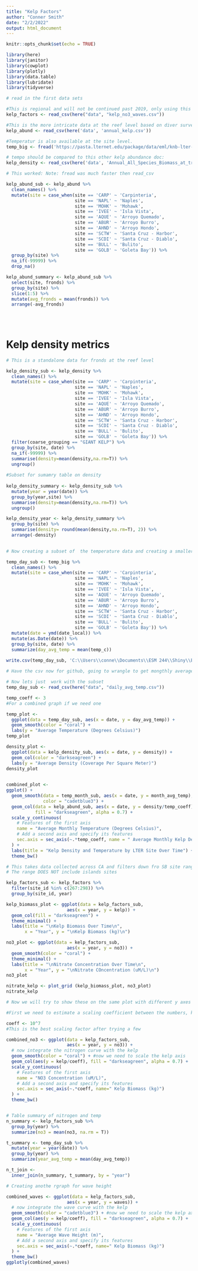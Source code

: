```yaml
---
title: "Kelp Factors"
author: "Conner Smith"
date: "2/2/2022"
output: html_document
---
```


```r
knitr::opts_chunk$set(echo = TRUE)

library(here)
library(janitor)
library(cowplot)
library(plotly)
library(data.table)
library(lubridate)
library(tidyverse)
```

```r
# read in the first data sets

#This is regional and will not be continued past 2019, only using this to get the nitrate graph level and map kelp biomass across the region 
kelp_factors <- read_csv(here("data", "kelp_no3_waves.csv"))

#This is the more intricate data at the reef level based on diver surveys instead of the landsat images. 
kelp_abund <- read_csv(here('data', 'annual_kelp.csv'))

#Temperatur is also available at the site level. 
temp_big <- fread('https://pasta.lternet.edu/package/data/eml/knb-lter-sbc/13/26/d707a45a2cd6eee1d016d99844d537da')

# tempo should be compared to this other kelp abundance doc:
kelp_density <- read_csv(here('data', 'Annual_All_Species_Biomass_at_transect_20210108.csv'))

# This worked: Note: fread was much faster then read_csv

```
```r
kelp_abund_sub <- kelp_abund %>%
  clean_names() %>% 
  mutate(site = case_when(site == 'CARP' ~ 'Carpinteria',
                          site == 'NAPL' ~ 'Naples',
                          site == 'MOHK' ~ 'Mohawk',
                          site == 'IVEE' ~ 'Isla Vista',
                          site == 'AQUE' ~ 'Arroyo Quemado',
                          site == 'ABUR' ~ 'Arroyo Burro',
                          site == 'AHND' ~ 'Arroyo Hondo',
                          site == 'SCTW' ~ 'Santa Cruz - Harbor',
                          site == 'SCDI' ~ 'Santa Cruz - Diablo',
                          site == 'BULL' ~ 'Bulito',
                          site == 'GOLB' ~ 'Goleta Bay')) %>% 
  group_by(site) %>% 
  na_if(-99999) %>% 
  drop_na()

kelp_abund_summary <- kelp_abund_sub %>%
  select(site, fronds) %>% 
  group_by(site) %>% 
  slice(1:5) %>% 
  mutate(avg_fronds = mean(fronds)) %>% 
  arrange(-avg_fronds)
  
  
  
```

# Kelp density metrics 

```r
# This is a standalone data for fronds at the reef level  

kelp_density_sub <- kelp_density %>%
  clean_names() %>% 
  mutate(site = case_when(site == 'CARP' ~ 'Carpinteria',
                          site == 'NAPL' ~ 'Naples',
                          site == 'MOHK' ~ 'Mohawk',
                          site == 'IVEE' ~ 'Isla Vista',
                          site == 'AQUE' ~ 'Arroyo Quemado',
                          site == 'ABUR' ~ 'Arroyo Burro',
                          site == 'AHND' ~ 'Arroyo Hondo',
                          site == 'SCTW' ~ 'Santa Cruz - Harbor',
                          site == 'SCDI' ~ 'Santa Cruz - Diablo',
                          site == 'BULL' ~ 'Bulito',
                          site == 'GOLB' ~ 'Goleta Bay')) %>% 
  filter(coarse_grouping == "GIANT KELP") %>%
  group_by(site, date) %>% 
  na_if(-99999) %>% 
  summarise(density=mean(density,na.rm=T)) %>% 
  ungroup()
  
#Subset for sumamry table on density
  
kelp_density_summary <- kelp_density_sub %>%
  mutate(year = year(date)) %>% 
  group_by(year,site) %>%
  summarise(density=mean(density,na.rm=T)) %>%
  ungroup()

kelp_density_year <- kelp_density_summary %>%
  group_by(site) %>% 
  summarise(density= round(mean(density,na.rm=T), 2)) %>% 
  arrange(-density)
  

# Now creating a subset of  the temperature data and creating a smaller csv for github 

temp_day_sub <- temp_big %>% 
  clean_names() %>%
  mutate(site = case_when(site == 'CARP' ~ 'Carpinteria',
                          site == 'NAPL' ~ 'Naples',
                          site == 'MOHK' ~ 'Mohawk',
                          site == 'IVEE' ~ 'Isla Vista',
                          site == 'AQUE' ~ 'Arroyo Quemado',
                          site == 'ABUR' ~ 'Arroyo Burro',
                          site == 'AHND' ~ 'Arroyo Hondo',
                          site == 'SCTW' ~ 'Santa Cruz - Harbor',
                          site == 'SCDI' ~ 'Santa Cruz - Diablo',
                          site == 'BULL' ~ 'Bulito',
                          site == 'GOLB' ~ 'Goleta Bay')) %>% 
  mutate(date = ymd(date_local)) %>% 
  mutate(as.Date(date)) %>%
  group_by(site, date) %>% 
  summarize(day_avg_temp = mean(temp_c))
  
write.csv(temp_day_sub, 'C:\\Users\\conne\\Documents\\ESM 244\\Shiny\\ESM244_SBC_LTER_Shiny\\data\\daily_avg_temp.csv', row.names = FALSE)

# Have the csv now for github, going to wrangle to get mongthly averages.
```


```r

# Now lets just  work with the subset 
temp_day_sub <- read_csv(here("data", "daily_avg_temp.csv"))

temp_coeff <- 3
#For a combined graph if we need one 

temp_plot <- 
  ggplot(data = temp_day_sub, aes(x = date, y = day_avg_temp)) +
  geom_smooth(color = "coral") +
  labs(y = "Average Temperature (Degrees Celsius)")
temp_plot

density_plot <- 
  ggplot(data = kelp_density_sub, aes(x = date, y = density)) +
  geom_col(color = "darkseagreen") +
  labs(y = "Average Density (Coverage Per Square Meter)")
density_plot
  

combined_plot <- 
ggplot() +
  geom_smooth(data = temp_month_sub, aes(x = date, y = month_avg_temp),
              color = "cadetblue3") +  
  geom_col(data = kelp_abund_sub, aes(x = date, y = density/temp_coeff),
           fill = "darkseagreen", alpha = 0.7) +
  scale_y_continuous(
    # Features of the first axis
    name = "Average Monthly Temperature (Degrees Celsius)",
    # Add a second axis and specify its features
    sec.axis = sec_axis(~.*temp_coeff, name = " Average Monthly Kelp Density (Fronds per meter squared)")
  ) +
  labs(title = "Kelp Density and Temperature by LTER Site Over Time") +
  theme_bw()
```




```r
# This takes data collected across CA and filters down fro SB site range 
# The range DOES NOT include islands sites 

kelp_factors_sub <- kelp_factors %>% 
  filter(site_id %in% c(267:298)) %>% 
  group_by(site_id, year)

kelp_biomass_plot <- ggplot(data = kelp_factors_sub, 
                       aes(x = year, y = kelp)) +
  geom_col(fill = "darkseagreen") +
  theme_minimal() +
  labs(title = "\nKelp Biomass Over Time\n", 
       x = "Year", y = "\nKelp Biomass (kg)\n")

no3_plot <- ggplot(data = kelp_factors_sub, 
                       aes(x = year, y = no3)) +
  geom_smooth(color = "coral") +
  theme_minimal() +
  labs(title = "\nNitrate Concentration Over Time\n", 
       x = "Year", y = "\nNitrate COncentration (uM/L)\n")
no3_plot

nitrate_kelp <- plot_grid (kelp_biomass_plot, no3_plot)
nitrate_kelp

# Now we will try to show these on the same plot with different y axes 

#First we need to estimate a scaling coefficient between the numbers, kelp biomass numbers generally 4 orders of magnitude larger (e.g. 10^7)

coeff <- 10^7
#This is the best scaling factor after trying a few 

combined_no3 <- ggplot(data = kelp_factors_sub, 
                       aes(x = year, y = no3)) +
  # now integrate the nitrogen curve with the kelp
  geom_smooth(color = "coral") + #now we need to scale the kelp axis  
  geom_col(aes(y = kelp/coeff), fill = "darkseagreen", alpha = 0.7) +
  scale_y_continuous(
    # Features of the first axis
    name = "NO3 Concentration (uM/L)",
    # Add a second axis and specify its features
    sec.axis = sec_axis(~.*coeff, name=" Kelp Biomass (kg)")
  ) +
  theme_bw()


# Table summary of nitrogen and temp
n_summary <- kelp_factors_sub %>% 
  group_by(year) %>% 
  summarize(no3 = mean(no3, na.rm = T))

t_summary <- temp_day_sub %>% 
  mutate(year = year(date)) %>% 
  group_by(year) %>% 
  summarize(year_avg_temp = mean(day_avg_temp))

n_t_join <- 
  inner_join(n_summary, t_summary, by = "year")
```

```r
# Creating anothe rgraph for wave height 

combined_waves <- ggplot(data = kelp_factors_sub, 
                       aes(x = year, y = waves)) +
  # now integrate the wave curve with the kelp
  geom_smooth(color = "cadetblue3") + #now we need to scale the kelp axis  
  geom_col(aes(y = kelp/coeff), fill = "darkseagreen", alpha = 0.7) +
  scale_y_continuous(
    # Features of the first axis
    name = "Average Wave Height (m)",
    # Add a second axis and specify its features
    sec.axis = sec_axis(~.*coeff, name=" Kelp Biomass (kg)")
  ) +
  theme_bw()
ggplotly(combined_waves)



```


